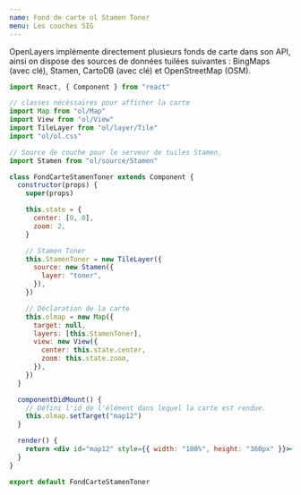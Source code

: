 ```yaml
---
name: Fond de carte ol Stamen Toner
menu: Les couches SIG
---
```



OpenLayers implémente directement plusieurs fonds de carte dans son API, ainsi on dispose des sources de données tuilées suivantes : BingMaps (avec clé), Stamen, CartoDB (avec clé) et OpenStreetMap (OSM).

<FondCarteStamenToner />

```jsx
import React, { Component } from "react"

// classes nécéssaires pour afficher la carte
import Map from "ol/Map"
import View from "ol/View"
import TileLayer from "ol/layer/Tile"
import "ol/ol.css"

// Source de couche pour le serveur de tuiles Stamen.
import Stamen from "ol/source/Stamen"

class FondCarteStamenToner extends Component {
  constructor(props) {
    super(props)

    this.state = {
      center: [0, 0],
      zoom: 2,
    }

    // Stamen Toner
    this.StamenToner = new TileLayer({
      source: new Stamen({
        layer: "toner",
      }),
    })

    // Déclaration de la carte
    this.olmap = new Map({
      target: null,
      layers: [this.StamenToner],
      view: new View({
        center: this.state.center,
        zoom: this.state.zoom,
      }),
    })
  }

  componentDidMount() {
    // Défini l'id de l'élément dans lequel la carte est rendue.
    this.olmap.setTarget("map12")
  }

  render() {
    return <div id="map12" style={{ width: "100%", height: "360px" }}></div>
  }
}

export default FondCarteStamenToner
```
